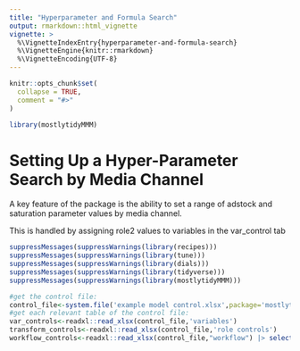 ```yaml
---
title: "Hyperparameter and Formula Search"
output: rmarkdown::html_vignette
vignette: >
  %\VignetteIndexEntry{hyperparameter-and-formula-search}
  %\VignetteEngine{knitr::rmarkdown}
  %\VignetteEncoding{UTF-8}
---
```


```r
knitr::opts_chunk$set(
  collapse = TRUE,
  comment = "#>"
)
```

```r
library(mostlytidyMMM)
```

<!-- WARNING - This vignette is generated by {fusen} from dev/flat_dev-hyperparameterand-formula-search.Rmd: do not edit by hand -->

# Setting Up a Hyper-Parameter Search by Media Channel

A key feature of the package is the ability to set a range of adstock and saturation parameter values by media channel.

This is handled by assigning role2 values to variables in the var_control tab


```r

suppressMessages(suppressWarnings(library(recipes)))
suppressMessages(suppressWarnings(library(tune)))
suppressMessages(suppressWarnings(library(dials)))
suppressMessages(suppressWarnings(library(tidyverse)))
suppressMessages(suppressWarnings(library(mostlytidyMMM)))

#get the control file:
control_file<-system.file('example model control.xlsx',package='mostlytidyMMM')
#get each relevant table of the control file:
var_controls<-readxl::read_xlsx(control_file,'variables')
transform_controls<-readxl::read_xlsx(control_file,'role controls')
workflow_controls<-readxl::read_xlsx(control_file,"workflow") |> select(-desc)

```

